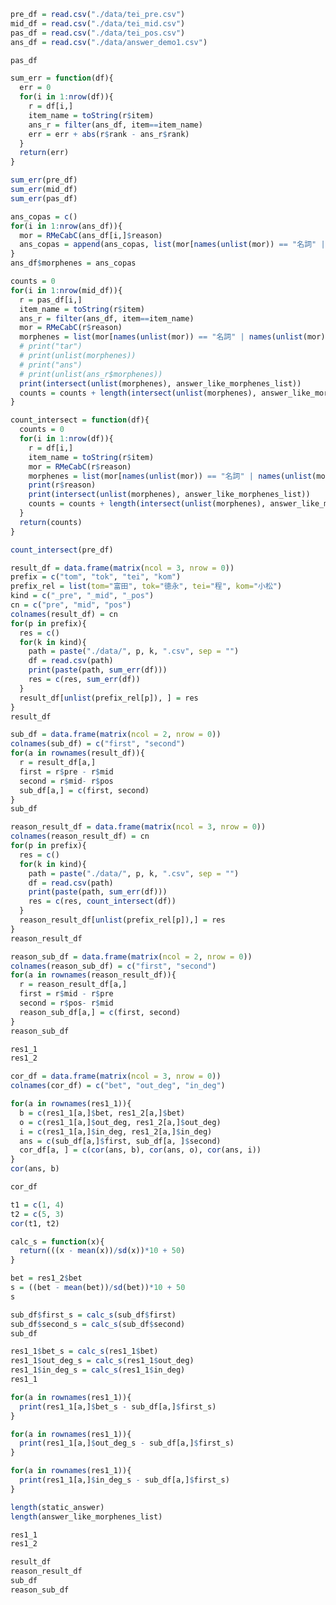 ```r
pre_df = read.csv("./data/tei_pre.csv")
mid_df = read.csv("./data/tei_mid.csv")
pas_df = read.csv("./data/tei_pos.csv")
ans_df = read.csv("./data/answer_demo1.csv")
```

```r
pas_df
```

```r
sum_err = function(df){ 
  err = 0
  for(i in 1:nrow(df)){
    r = df[i,]
    item_name = toString(r$item)
    ans_r = filter(ans_df, item==item_name)
    err = err + abs(r$rank - ans_r$rank)
  }
  return(err)
}
```

```r
sum_err(pre_df)
sum_err(mid_df)
sum_err(pas_df)
```

```r
ans_copas = c()
for(i in 1:nrow(ans_df)){
  mor = RMeCabC(ans_df[i,]$reason)
  ans_copas = append(ans_copas, list(mor[names(unlist(mor)) == "名詞" | names(unlist(mor)) == "動詞" | names(unlist(mor)) == "形容詞"])) 
}
ans_df$morphenes = ans_copas

counts = 0
for(i in 1:nrow(mid_df)){
  r = pas_df[i,]
  item_name = toString(r$item)
  ans_r = filter(ans_df, item==item_name)
  mor = RMeCabC(r$reason)
  morphenes = list(mor[names(unlist(mor)) == "名詞" | names(unlist(mor)) == "動詞" | names(unlist(mor)) == "形容詞"])
  # print("tar")
  # print(unlist(morphenes))
  # print("ans")
  # print(unlist(ans_r$morphenes))
  print(intersect(unlist(morphenes), answer_like_morphenes_list))
  counts = counts + length(intersect(unlist(morphenes), answer_like_morphenes_list))
}

count_intersect = function(df){
  counts = 0
  for(i in 1:nrow(df)){
    r = df[i,]
    item_name = toString(r$item)
    mor = RMeCabC(r$reason)
    morphenes = list(mor[names(unlist(mor)) == "名詞" | names(unlist(mor)) == "動詞" | names(unlist(mor)) == "形容詞"])
    print(r$reason)
    print(intersect(unlist(morphenes), answer_like_morphenes_list))
    counts = counts + length(intersect(unlist(morphenes), answer_like_morphenes_list))
  }
  return(counts)
}

count_intersect(pre_df)
```

```r

result_df = data.frame(matrix(ncol = 3, nrow = 0))
prefix = c("tom", "tok", "tei", "kom")
prefix_rel = list(tom="富田", tok="徳永", tei="程", kom="小松")
kind = c("_pre", "_mid", "_pos")
cn = c("pre", "mid", "pos")
colnames(result_df) = cn
for(p in prefix){
  res = c()
  for(k in kind){
    path = paste("./data/", p, k, ".csv", sep = "")
    df = read.csv(path)
    print(paste(path, sum_err(df)))
    res = c(res, sum_err(df))
  }
  result_df[unlist(prefix_rel[p]), ] = res
}
result_df

sub_df = data.frame(matrix(ncol = 2, nrow = 0))
colnames(sub_df) = c("first", "second")
for(a in rownames(result_df)){
  r = result_df[a,]
  first = r$pre - r$mid
  second = r$mid- r$pos
  sub_df[a,] = c(first, second)
}
sub_df
```

```r
reason_result_df = data.frame(matrix(ncol = 3, nrow = 0))
colnames(reason_result_df) = cn
for(p in prefix){
  res = c()
  for(k in kind){
    path = paste("./data/", p, k, ".csv", sep = "")
    df = read.csv(path)
    print(paste(path, sum_err(df)))
    res = c(res, count_intersect(df))
  }
  reason_result_df[unlist(prefix_rel[p]),] = res
}
reason_result_df

reason_sub_df = data.frame(matrix(ncol = 2, nrow = 0))
colnames(reason_sub_df) = c("first", "second")
for(a in rownames(reason_result_df)){
  r = reason_result_df[a,]
  first = r$mid - r$pre
  second = r$pos- r$mid
  reason_sub_df[a,] = c(first, second)
}
reason_sub_df
```

```r
res1_1
res1_2

cor_df = data.frame(matrix(ncol = 3, nrow = 0))
colnames(cor_df) = c("bet", "out_deg", "in_deg")

for(a in rownames(res1_1)){
  b = c(res1_1[a,]$bet, res1_2[a,]$bet)
  o = c(res1_1[a,]$out_deg, res1_2[a,]$out_deg)
  i = c(res1_1[a,]$in_deg, res1_2[a,]$in_deg)
  ans = c(sub_df[a,]$first, sub_df[a, ]$second)
  cor_df[a, ] = c(cor(ans, b), cor(ans, o), cor(ans, i))
}
cor(ans, b)

cor_df

t1 = c(1, 4)
t2 = c(5, 3)
cor(t1, t2)
```
```r
calc_s = function(x){
  return(((x - mean(x))/sd(x))*10 + 50)
}

bet = res1_2$bet
s = ((bet - mean(bet))/sd(bet))*10 + 50
s

sub_df$first_s = calc_s(sub_df$first)
sub_df$second_s = calc_s(sub_df$second)
sub_df

res1_1$bet_s = calc_s(res1_1$bet)
res1_1$out_deg_s = calc_s(res1_1$out_deg)
res1_1$in_deg_s = calc_s(res1_1$in_deg)
res1_1

for(a in rownames(res1_1)){
  print(res1_1[a,]$bet_s - sub_df[a,]$first_s)
}

for(a in rownames(res1_1)){
  print(res1_1[a,]$out_deg_s - sub_df[a,]$first_s)
}

for(a in rownames(res1_1)){
  print(res1_1[a,]$in_deg_s - sub_df[a,]$first_s)
}
```

```r
length(static_answer)
length(answer_like_morphenes_list)
```

```r
res1_1
res1_2
```

```r
result_df
reason_result_df
sub_df
reason_sub_df
```

